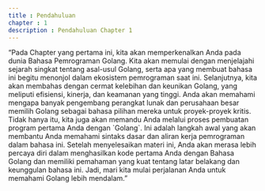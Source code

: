 ---
title : Pendahuluan
chapter : 1
description : Pendahuluan Chapter 1
---

<Card>
“Pada Chapter yang pertama ini, kita akan memperkenalkan Anda pada dunia
Bahasa Pemrograman Golang. Kita akan memulai dengan menjelajahi sejarah
singkat tentang asal-usul Golang, serta apa yang membuat bahasa ini begitu
menonjol dalam ekosistem pemrograman saat ini.
Selanjutnya, kita akan membahas dengan cermat kelebihan dan keunikan Golang,
yang meliputi efisiensi, kinerja, dan keamanan yang tinggi. Anda akan memahami
mengapa banyak pengembang perangkat lunak dan perusahaan besar memilih
Golang sebagai bahasa pilihan mereka untuk proyek-proyek kritis.
Tidak hanya itu, kita juga akan memandu Anda melalui proses pembuatan program
pertama Anda dengan `Golang`. Ini adalah langkah awal yang akan membantu Anda
memahami sintaks dasar dan aliran kerja pemrograman dalam bahasa ini. Setelah
menyelesaikan materi ini, Anda akan merasa lebih percaya diri dalam menghasilkan
kode pertama Anda dengan Bahasa Golang dan memiliki pemahaman yang kuat
tentang latar belakang dan keunggulan bahasa ini. Jadi, mari kita mulai perjalanan
Anda untuk memahami Golang lebih mendalam.”
</Card>






